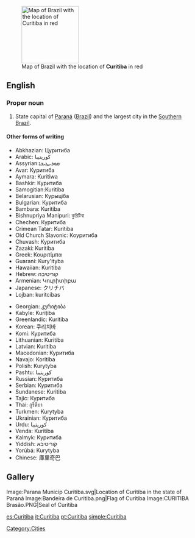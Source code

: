 [[Image:Curitiba in Brazil.png|150px|right|thumb|Map of Brazil with the location of '''Curitiba''' in red]]

==English==

===Proper noun===
{{en-proper noun}}

#State capital of [[Paraná]] ([[Brazil]]) and the largest city in the [[Southern Brazil]].

====Other forms of writing====

{{top}}
*Abkhazian: Цуритиба
*Arabic: كوريتيبا
*Assyrian:ܩܘܪܝܛܝܒܐ
*Avar: Куритиба
*Aymara: Kuritiwa
*Bashkir: Куритиба
*Samogitian:Kuritiba
*Belarusian: Курыціба
*Bulgarian: Куритиба
*Bambara: Kuritiba
*Bishnupriya Manipuri: কুরিটিবা
*Chechen: Куритиба
*Crimean Tatar: Kuritiba
*Old Church Slavonic: Кѹритиба
*Chuvash: Куритиба
*Zazaki: Kuritiba
*Greek: Κουριτίμπα
*Guaraní: Kury'ityba
*Hawaiian: Kuritiba
*Hebrew: קוריטיבה 
*Armenian: Կուրիտիբա
*Japanese: クリチバ
*Lojban: kuritcibas
{{mid}}
*Georgian: კურიტიბა
*Kabyle: Kuriṭiba
*Greenlandic: Kuritiba
*Korean: 쿠리치바
*Komi: Куритиба
*Lithuanian: Kuritiba
*Latvian: Kuritiba
*Macedonian: Куритиба
*Navajo: Koritiba
*Polish: Kurytyba
*Pashtu: كوريتيبا
*Russian: Куритиба
*Serbian: Куритиба
*Sundanese: Kuritiba
*Tajic: Куритиба
*Thai: กูรีตีบา
*Turkmen: Kurytyba
*Ukrainian: Куритиба
*Urdu: كوريتيبا
*Venda: Kuritiba
*Kalmyk: Куритиба
*Yiddish: קוריטיבא 
*Yorùbá: Kurytyba
*Chinese: 庫里奇巴
{{bottom}}

==Gallery==
<gallery>
Image:Parana Municip Curitiba.svg|Location of Curitiba in the state of Paraná
Image:Bandeira de Curitiba.png|Flag of Curitiba
Image:CURITIBA Brasão.PNG|Seal of Curitiba
</gallery>

[[Category:Cities]]
[[es:Curitiba]]
[[it:Curitiba]]
[[pt:Curitiba]]
[[simple:Curitiba]]